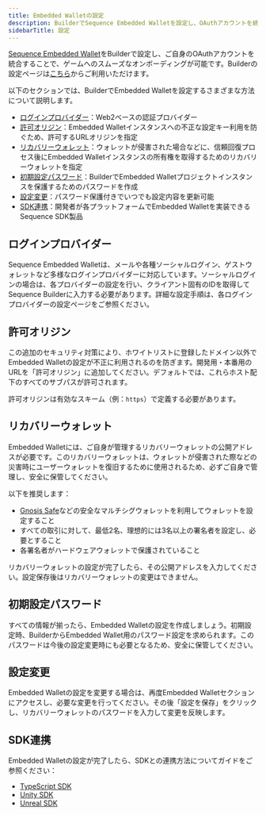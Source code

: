 ```yaml
---
title: Embedded Walletの設定
description: BuilderでSequence Embedded Walletを設定し、OAuthアカウントを統合することで、ユーザーを簡単にゲームにオンボードできます。Google認証やApple認証などのログインプロバイダーの設定方法、セキュリティのための許可オリジン指定、リカバリーウォレットの設定、初期設定の作成方法についてご案内します。
sidebarTitle: 設定
---
```


[Sequence Embedded Wallet](https://sequence.build/project/default/embedded-wallet?tab=config)をBuilderで設定し、ご自身のOAuthアカウントを統合することで、ゲームへのスムーズなオンボーディングが可能です。Builderの設定ページは[こちら](https://sequence.build/project/default/embedded-wallet)からご利用いただけます。

以下のセクションでは、BuilderでEmbedded Walletを設定するさまざまな方法について説明します。
- [ログインプロバイダー](/solutions/builder/embedded-wallet#login-providers)：Web2ベースの認証プロバイダー
- [許可オリジン](/solutions/builder/embedded-wallet#allowed-origins)：Embedded Walletインスタンスへの不正な設定キー利用を防ぐため、許可するURLオリジンを指定
- [リカバリーウォレット](/solutions/builder/embedded-wallet#recovery-wallet)：ウォレットが侵害された場合などに、信頼回復プロセス後にEmbedded Walletインスタンスの所有権を取得するためのリカバリーウォレットを指定
- [初期設定パスワード](/solutions/builder/embedded-wallet#initial-configuration-password)：BuilderでEmbedded Walletプロジェクトインスタンスを保護するためのパスワードを作成
- [設定変更](/solutions/builder/embedded-wallet#configuration-changes)：パスワード保護付きでいつでも設定内容を更新可能
- [SDK連携](/solutions/builder/embedded-wallet#sdk-integrations)：開発者が各プラットフォームでEmbedded Walletを実装できるSequence SDK製品

## ログインプロバイダー
Sequence Embedded Walletは、メールや各種ソーシャルログイン、ゲストウォレットなど多様なログインプロバイダーに対応しています。ソーシャルログインの場合は、各プロバイダーの設定を行い、クライアント固有のIDを取得してSequence Builderに入力する必要があります。詳細な設定手順は、各ログインプロバイダーの設定ページをご参照ください。

## 許可オリジン
この追加のセキュリティ対策により、ホワイトリストに登録したドメイン以外でEmbedded Walletの設定が不正に利用されるのを防ぎます。開発用・本番用のURLを「許可オリジン」に追加してください。デフォルトでは、これらホスト配下のすべてのサブパスが許可されます。

許可オリジンは有効なスキーム（例：`https`）で定義する必要があります。

## リカバリーウォレット
Embedded Walletには、ご自身が管理するリカバリーウォレットの公開アドレスが必要です。このリカバリーウォレットは、ウォレットが侵害された際などの災害時にユーザーウォレットを復旧するために使用されるため、必ずご自身で管理し、安全に保管してください。

以下を推奨します：
- [Gnosis Safe](https://safe.global/)などの安全なマルチシグウォレットを利用してウォレットを設定すること
- すべての取引に対して、最低2名、理想的には3名以上の署名者を設定し、必要とすること
- 各署名者がハードウェアウォレットで保護されていること

リカバリーウォレットの設定が完了したら、その公開アドレスを入力してください。設定保存後はリカバリーウォレットの変更はできません。

## 初期設定パスワード
すべての情報が揃ったら、Embedded Walletの設定を作成しましょう。初期設定時、BuilderからEmbedded Wallet用のパスワード設定を求められます。このパスワードは今後の設定変更時にも必要となるため、安全に保管してください。

## 設定変更
Embedded Walletの設定を変更する場合は、再度Embedded Walletセクションにアクセスし、必要な変更を行ってください。その後「設定を保存」をクリックし、リカバリーウォレットのパスワードを入力して変更を反映します。

## SDK連携
Embedded Walletの設定が完了したら、SDKとの連携方法についてガイドをご参照ください：
- [TypeScript SDK](/solutions/wallets/embedded-wallet/overview)
- [Unity SDK](/sdk/unity/overview)
- [Unreal SDK](/sdk/unreal/overview)